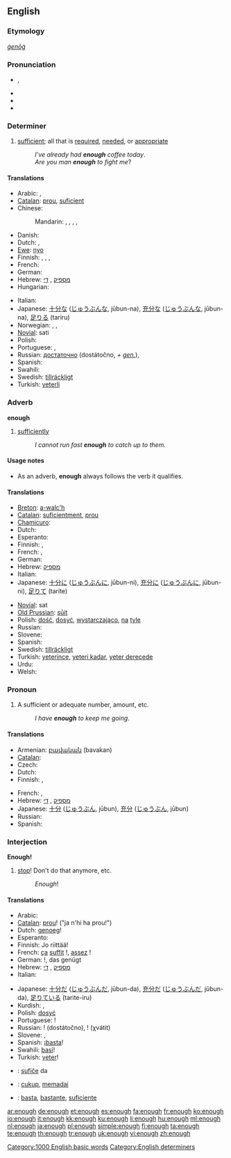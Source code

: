 {{wikipedia|dab=enough (disambiguation)|enough}}
==English==

{{rank|nor|moment|however|228|enough|quite|brought|woman}}

===Etymology===
{{etyl|ang}} ''[[ġenōġ]]''

===Pronunciation===
* {{IPA|/ɪˈnʌf/}}, {{SAMPA|/I"nVf/}}
* {{audio|en-us-enough.ogg|Audio (US)}}
* {{rhymes|ʌf}}
* {{hyphenation|e|nough}}

===Determiner===
{{en-det}}

# [[sufficient]]; all that is [[required]], [[needed]], or [[appropriate]]
#: ''I've already had '''enough''' coffee today''.
#: ''Are you man '''enough''' to fight me''?

====Translations====
{{trans-top|sufficient}}
* Arabic: {{t|ar|‏كاف|tr=kaaf|sc=Arab}}, {{t|ar|كفى|tr=kafaa|sc=Arab}}
* [[Catalan]]: [[prou]], [[suficient]]
* Chinese:
*: Mandarin: {{t-|cmn|夠|sc=Hani|xs=Mandarin}}, {{t-|cmn|够|tr=gòu|sc=Hani|xs=Mandarin}}, {{t|cmn|足夠|sc=Hani|xs=Mandarin}}, {{t|cmn|足够|tr=zúgòu|sc=Hani|xs=Mandarin}}, {{t-|cmn|足|tr=zú|sc=Hani|xs=Mandarin}}
* Danish: {{t-|da|nok}}
* Dutch: {{t+|nl|genoeg}}, {{t+|nl|voldoende}}
* [[Ewe]]: [[nyo]]
* Finnish: {{t+|fi|tarpeeksi}}, {{t-|fi|riittävästi}}, {{t-|fi|kylliksi}},  {{t-|fi|kyllin}}
* French: {{t+|fr|assez}}
* German: {{t+|de|genug}}
* Hebrew: [[מספיק]] {{romanization of Hebrew|maspík}}, [[די]] {{romanization of Hebrew|dái}}
* Hungarian: {{t+|hu|elég}}
{{trans-mid}}
* Italian: {{t+|it|abbastanza}}
* Japanese: [[十分な]] ([[じゅうぶんな]], jūbun-na), [[充分な]] ([[じゅうぶんな]], jūbun-na), [[足りる]] (tariru)
* Norwegian: {{t-|no|nok}}, {{t|no|tilstrekkelig}}, {{t|no|fyllestgjørende}}
* [[Novial]]: sati
* Polish: {{t+|pl|dość}}
* Portuguese: {{t+|pt|bastante}}, {{t+|pt|suficiente}}
* Russian: [[достаточно]] (dostátočno, ''+ [[genitive case|gen.]]''),  {{t|ru|довольно|tr=dovól’no|sc=Cyrl}}
* Spanish: {{t-|es|bastante}}
* Swahili: {{t+|sw|basi|xs=Swahili}}
* Swedish: [[tillräckligt]]
* Turkish: [[yeterli]]
{{trans-bottom}}

===Adverb===
'''enough'''

# [[sufficiently]]
#: ''I cannot run fast '''enough''' to catch up to them.''

====Usage notes====
* As an adverb, '''enough''' always follows the verb it qualifies.

====Translations====
{{trans-top|sufficiently}}
* [[Breton]]: [[a-walc'h]]
* [[Catalan]]: [[suficientment]], [[prou]]
* [[Chamicuro]]: {{tø|ccc|ma'sha}}
* Dutch: {{t+|nl|genoeg}}
* Esperanto: {{t|eo|sufiĉe}}
* Finnish: {{t+|fi|tarpeeksi}}, {{t-|fi|kyllin}}
* French: {{t+|fr|suffisamment}}, {{t+|fr|assez}}
* German: {{t+|de|genug}}
* Hebrew: [[מספיק]] {{romanization of Hebrew|maspík}}
* Italian: {{t+|it|abbastanza}}
* Japanese: [[十分に]] ([[じゅうぶんに]], jūbun-ni), [[充分に]] ([[じゅうぶんに]], jūbun-ni), [[足りて]] (tarite)
{{trans-mid}}
* [[Novial]]: sat
* [[Old Prussian]]: [[sūit]]
* Polish: [[dość]], [[dosyć]], [[wystarczająco]], [[na]] [[tyle]]
* Russian: {{t+|ru|достаточно|tr=dostátočno|sc=Cyrl}}
* Slovene: {{t+|sl|dovolj}}
* Spanish: {{t-|es|suficientemente}}
* Swedish: [[tillräckligt]]
* Turkish: [[yeterince]], [[yeteri kadar]], [[yeter derecede]]
* Urdu: {{t-|ur|کافی|sc=ur-Arab|xs=Urdu}}
* Welsh: {{t-|cy|gwala|xs=Welsh}}
{{trans-bottom}}

===Pronoun===
{{en-pron}}

# A sufficient or adequate number, amount, etc.
#: ''I have '''enough''' to keep me going''.

====Translations====
{{trans-top|a sufficient or adequate number, amount, etc}}
* Armenian: [[բավական]] (bavakan)
* [[Catalan]]: {{t-|ca|prou}}
* Czech: {{t+|cs|dost}}
* Dutch: {{t+|nl|genoeg}}
* Finnish: {{t+|fi|tarpeeksi}}, {{t-|fi|riittävästi}}
{{trans-mid}}
* French: {{t+|fr|suffisamment}}, {{t+|fr|assez}}
* Hebrew: [[מספיק]] {{romanization of Hebrew|maspík}}, [[די]] {{romanization of Hebrew|dái}}
* Japanese: [[十分]] ([[じゅうぶん]], jūbun), [[充分]] ([[じゅうぶん]], jūbun)
* Russian: {{t|ru|достаточно|tr=dostátočno|sc=Cyrl}}
* Spanish: {{t-|es|bastante}}
{{trans-bottom}}

===Interjection===
'''Enough!'''

# [[stop]]! Don't do that anymore, etc.
#: ''Enough''!

====Translations====
{{trans-top|stop!}}
* Arabic: {{t-|ar|مه|مَه|sc=Arab}}
* [[Catalan]]: [[prou]]! ("ja n'hi ha prou!")
* Dutch: [[genoeg]]!
* Esperanto: {{t-|eo|sufiĉe|xs=Esperanto}}
* Finnish: Jo riittää!
* French: [[ça]] [[suffit]] !, [[assez]] !
* German: {{t-|de|halt}}!, das genügt<!-- not wikified coz not sure if is set phrase -->
* Hebrew: [[מספיק]] {{romanization of Hebrew|maspík}}, [[די]] {{romanization of Hebrew|dái}}
* Italian: {{t+|it|basta}}
{{trans-mid}}
* Japanese: [[十分だ]] ([[じゅうぶんだ]], jūbun-da), [[充分だ]] ([[じゅうぶんだ]], jūbun-da), [[足りている]] (tarite-iru)
* Kurdish: {{t|ku|به‌س|tr=bes|sc=ku-Arab}}, {{t|ku|ته‌واو|tr=tewaw|sc=ku-Arab}}
* Polish: [[dosyć]]
* Portuguese: {{t+|pt|basta}}!
* Russian: {{t|ru|достаточно|sc=Cyrl}}! (dostátočno), {{t|ru|хватать|alt=хватит|sc=Cyrl}}! (χvátit)
* Slovene: {{t+|sl|dovolj}}, {{t-|sl|basta}}
* Spanish: ¡[[basta]]!
* Swahili: [[basi]]!
* Turkish: [[yeter]]!
{{trans-bottom}}

{{checktrans-top}}
* {{ttbc|Esperanto}}: [[sufiĉe]] da
* {{ttbc|Indonesian}}: [[cukup]], [[memadai]]
* {{ttbc|Spanish}}: [[basta]], [[bastante]], [[suficiente]]
{{checktrans-bottom}}

[[Category:1000 English basic words]]
[[Category:English determiners]]

[[ar:enough]]
[[de:enough]]
[[et:enough]]
[[es:enough]]
[[fa:enough]]
[[fr:enough]]
[[ko:enough]]
[[io:enough]]
[[it:enough]]
[[kk:enough]]
[[ku:enough]]
[[li:enough]]
[[hu:enough]]
[[ml:enough]]
[[nl:enough]]
[[ja:enough]]
[[pl:enough]]
[[simple:enough]]
[[fi:enough]]
[[ta:enough]]
[[te:enough]]
[[th:enough]]
[[tr:enough]]
[[uk:enough]]
[[vi:enough]]
[[zh:enough]]